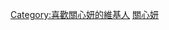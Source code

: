 {{Userbox
  |border-c = #000000
  |border-s = 1
  |id-c     = #FFBF00
  |id-s     = 12
  |id-fc    = #000000
  |info-c   = #FFBF00
  |info-s   = 10
  |info-fc  = #FFFF
  |id       = [[File:20080604-JadeKwan.jpg|43px]]
  |info     = 這個用戶是'''[[關心妍]]'''歌迷。
}}
<includeonly>[[Category:喜歡關心妍的維基人]]</includeonly>
<noinclude>[[Category:藝人用戶框模板|關心妍]]</noinclude>